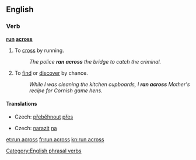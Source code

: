 ==English==

===Verb===
'''[[run]] [[across]]'''

# To [[cross]] by running.
#: ''The police '''ran across''' the bridge to catch the criminal.''
# {{idiomatic}} To [[find]] or [[discover]] by chance.
#: ''While I was cleaning the kitchen cupboards, I '''ran across''' Mother's recipe for Cornish game hens.''

====Translations====
{{trans-top|to cross by running}}
* Czech: [[přeběhnout]] [[přes]]
{{trans-mid}}
{{trans-bottom}}
{{trans-top|to find by chance}}
* Czech: [[narazit]] [[na]]
{{trans-mid}}
{{trans-bottom}}

[[Category:English phrasal verbs]]

[[et:run across]]
[[fr:run across]]
[[kn:run across]]